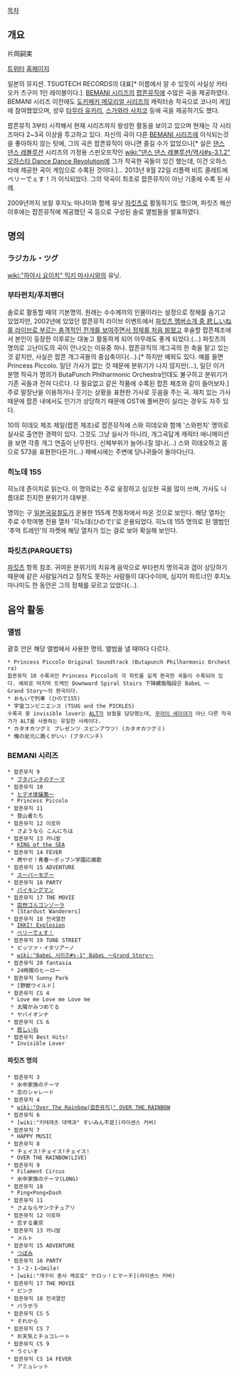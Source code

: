 [[목차]]

== 개요 ==
片岡嗣実

[https://twitter.com/tsugsan 트위터]
[http://tsugumikataoka.com 홈페이지]

일본의 뮤지션. TSUGTECH RECORDS의 대표[* 이름에서 알 수 있듯이 사실상 카타오카 츠구미 1인 레이블이다.]. [[BEMANI 시리즈]]의 [[팝픈뮤직]]에 수많은 곡을 제공하였다. BEMANI 시리즈 이전에도 [[도키메키 메모리얼 시리즈]]의 캐릭터송 작곡으로 코나미 게임에 참여했었으며, 성우 [[타무라 유카리]], [[스가와라 사치코]] 등에 곡을 제공하기도 했다.

팝픈뮤직 3부터 시작해서 현재 시리즈까지 왕성한 활동을 보이고 있으며 현재는 각 시리즈마다 2~3곡 이상을 투고하고 있다. 자신의 곡이 다른 [[BEMANI 시리즈]]에 이식되는것을 좋아하지 않는 탓에, 그의 곡은 팝픈뮤직이 아니면 즐길 수가 없었으나[* 실은 [[댄스 댄스 레볼루션]] 시리즈의 가정용 스핀오프작인 [[wiki:"댄스 댄스 레볼루션/역사#s-3.1.2" 오하스타 Dance Dance Revolution]]에 그가 작곡한 곡들이 있긴 했는데, 이건 오하스타에 제공한 곡이 게임으로 수록된 것이다.]... 2013년 8월 22일 리플렉 비트 콜레트에 ペリーでぇす！가 이식되었다. 그의 악곡이 최초로 팝픈뮤직이 아닌 기종에 수록 된 사례.

2009년까지 보컬 후지노 마나미와 함께 유닛 [[파킷츠]]로 활동하기도 했으며, 파킷츠 해산 이후에는 팝픈뮤직에 제공했던 곡 등으로 구성된 솔로 앨범들을 발표하였다.

== 명의 ==
=== ラジカル・ツグ ===
[[wiki:"하야시 요이치" 믹키 마사시]]와의 유닛.

=== 부타펀치/푸치팬더 ===
솔로로 활동할 때의 기본명의. 원래는 수수께끼의 인물이라는 설정으로 정체를 숨기고 있었지만, 2002년에 있었던 팝픈뮤직 라이브 이벤트에서 [http://www.konami.jp/bemani/popn/music8/live/repo4.html 파킷츠 멤버소개 중 悲しいね 를 라이브로 부르는 충격적인 전개를 보여주면서 정체를 처음 밝혔고] 후술할 팝픈체조에서 본인이 등장한 이후로는 대놓고 활동하게 되어 아무래도 좋게 되었다.(…) 파킷츠의 명의로 고난이도의 곡이 안나오는 이유중 하나.
팝픈뮤직의 개그곡의 한 축을 맡고 있는 것 같지만, 사실은 팝픈 개그곡들의 중심축이다(...).[* 하지만 예외도 있다. 예를 들면 Princess Piccolo. 일단 가사가 없는 것 때문에 분위기가 나지 않지만(...), 일단 이거 분명 작곡가 명의가 ButaPunch Philharmonic Orchestra인데도 불구하고 분위기가 기존 곡들과 전혀 다르다. 다 필요없고 같은 작품에 수록된 팝픈 체조와 같이 들어보자.] 주로 말장난을 이용하거나 웃기는 상황을 표현한 가사로 웃음을 주는 곡. 재치 있는 가사 때문에 팝픈 내에서도 인기가 상당하기 때문에 OST에 풀버젼이 실리는 경우도 자주 있다.

10의 히데오 체조 제일(팝픈 체조)로 팝픈뮤직에 스와 히데오와 함께 '스와펀치' 명의로 실사로 출연한 경력이 있다. 그것도 그냥 실사가 아니라, 개그곡답게 캐릭터 애니메이션을 보면 각종 개그 연출이 난무한다. 신체부위가 늘어나질 않나(...) 스와 히데오하고 몸으로 573을 표현한다든가(...) 패배시에는 주변에 당나귀들이 돌아다닌다.

=== 히노데 155 ===
히노데 쥰이치로 읽는다. 이 명의로는 주로 웅장하고 심오한 곡을 많이 쓰며, 가사도 나름대로 진지한 분위기가 대부분. 

명의는 구 [[일본국유철도]]가 운용한 155계 전동차에서 따온 것으로 보인다. 해당 열차는 주로 수학여행 전용 열차 '히노데(ひので)'로 운용되었다. 히노데 155 명의로 된 앨범인 '추억 트레인'의 자켓에 해당 열차가 있는 걸로 보아 확실해 보인다.

=== 파킷츠(PARQUETS) ===
[[파킷츠]] 항목 참조. 귀여운 분위기의 치유계 음악으로 부타펀치 명의곡과 갭이 상당하기 때문에 같은 사람일거라고 짐작도 못하는 사람들이 대다수이며, 심지어 파트너인 후지노 마나미도 한 동안은 그의 정체를 모르고 있었다(...).

== 음악 활동 ==
=== 앨범 ===
괄호 안은 해당 앨범에서 사용한 명의. 앨범을 낼 때마다 다르다.
 * Princess Piccolo Original Soundtrack (Butapunch Philharmonic Orchestra)
 팝픈뮤직 10 수록곡인 Princess Piccolo의 각 파트를 길게 편곡한 곡들이 수록되어 있다. 예외로 마지막 트랙인 Downward Spiral Stairs 下降螺旋階段은 BabeL ～Grand Story～의 편곡이다.
 * おもいで列車 (ひので155)
 * 宇宙コンビニエンス (TSUG and the PICKLES)
 수록곡 중 invisible lover는 [[ALT]]가 보컬을 담당했는데, [[무라이 세이야]]가 아닌 다른 작곡가가 ALT를 사용하는 유일한 사례이다.
 * カタオカツグミ プレゼンツ スピンアウツ! (カタオカツグミ)
 * 俺の足元に跪くがいい (ブタパンチ)

=== BEMANI 시리즈 ===
 * 팝픈뮤직 9
  * [[ブタパンチのテーマ]]
 * 팝픈뮤직 10
  * [[ヒデオ体操第一]]
  * Princess Piccolo
 * 팝픈뮤직 11
  * 登山者たち
 * 팝픈뮤직 12 이로하
  * さようなら こんにちは
 * 팝픈뮤직 13 카니발
  * [[KING of the SEA]]
 * 팝픈뮤직 14 FEVER
  * 燃やせ！青春〜ポップン学園応援歌
 * 팝픈뮤직 15 ADVENTURE
  * [[スーパーモグー]]
 * 팝픈뮤직 16 PARTY
  * [[バイキングマン]]
 * 팝픈뮤직 17 THE MOVIE
  * [[突然ゴルゴンゾーラ]]
  * [Stardust Wanderers]
 * 팝픈뮤직 18 전국열전
  * [[IKKI! Explosion]]
  * [[ペリーでぇす！]]
 * 팝픈뮤직 19 TUNE STREET
  * ピッツァ・イタリアーノ
  * [[wiki:"BabeL 시리즈#s-1" BabeL ～Grand Story～]]
 * 팝픈뮤직 20 fantasia
  * 24時間のヒーロー
 * 팝픈뮤직 Sunny Park
  * [野獣ワイルド]
 * 팝픈뮤직 CS 4
  * Love me Love me Love me
  * 太陽がみつめてる
  * ヤバイオンナ
 * 팝픈뮤직 CS 6
  * [[悲しいね]]
 * 팝픈뮤직 Best Hits!
  * Invisible Lover
==== 파킷츠 명의 ====
 * 팝픈뮤직 3
  * 水中家族のテーマ
  * 恋のシャレード
 * 팝픈뮤직 4 
  * [[wiki:"Over The Rainbow(팝픈뮤직)" OVER THE RAINBOW]]
 * 팝픈뮤직 6
  * [wiki:"키테레츠 대백과" すいみん不足](라이센스 커버)
 * 팝픈뮤직 7
  * HAPPY MUSIC
 * 팝픈뮤직 8
  * チェイス!チェイス!チェイス!
  * OVER THE RAINBOW(LIVE)
 * 팝픈뮤직 9
  * Filament Circus
  * 水中家族のテーマ(LONG)
 * 팝픈뮤직 10
  * Ping×Pong×Dash
 * 팝픈뮤직 11
  * さよならサンクチュアリ
 * 팝픈뮤직 12 이로하
  * 恋する東京
 * 팝픈뮤직 13 카니발
  * メルト
 * 팝픈뮤직 15 ADVENTURE
  * [[つぼみ]]
 * 팝픈뮤직 16 PARTY
  * 3・2・1→Smile!
  * [wiki:"개구리 중사 케로로" ケロッ！とマーチ](라이센스 커버)
 * 팝픈뮤직 17 THE MOVIE
  * ピンク
 * 팝픈뮤직 18 전국열전
  * パラボラ
 * 팝픈뮤직 CS 5
  * それから
 * 팝픈뮤직 CS 7
  * お天気とチョコレート
 * 팝픈뮤직 CS 9
  * うぐいす
 * 팝픈뮤직 CS 14 FEVER
  * アミュレット
